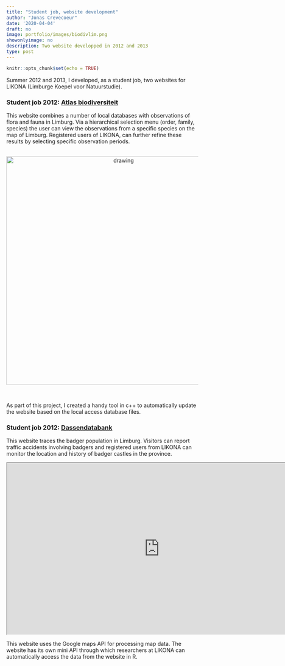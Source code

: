 ```yaml
---
title: "Student job, website development"
author: "Jonas Crevecoeur"
date: '2020-04-04'
draft: no
image: portfolio/images/biodivlim.png
showonlyimage: no
description: Two website developped in 2012 and 2013
type: post
---
```


```r
knitr::opts_chunk$set(echo = TRUE)
```

Summer 2012 and 2013, I developed, as a student job, two websites for LIKONA (Limburge Koepel voor Natuurstudie).

### Student job 2012: [Atlas biodiversiteit](http://www.biodiversiteitlimburg.be/atlas/)

This website combines a number of local databases with observations of flora and fauna in Limburg. Via a hierarchical selection menu (order, family, species) the user can view the observations from a specific species on the map of Limburg. Registered users of LIKONA, can further refine these results by selecting specific observation periods.

<br>
<center>
<img src="../images/biodivlim.png" alt="drawing" width="600px"/>
</center>
<br>

As part of this project, I created a handy tool in c++ to automatically update the website based on the local access database files.

### Student job 2012: [Dassendatabank](http://www.biodiversiteitlimburg.be/DassenDatabank/)

This website traces the badger population in Limburg. Visitors can report traffic accidents involving badgers and registered users from LIKONA can monitor the location and history of badger castles in the province.

<iframe src="http://www.biodiversiteitlimburg.be/DassenDatabank/" width='800px;' height='450px'></iframe>

This website uses the Google maps API for processing map data. The website has its own mini API through which researchers at LIKONA can automatically access the data from the website in R.

